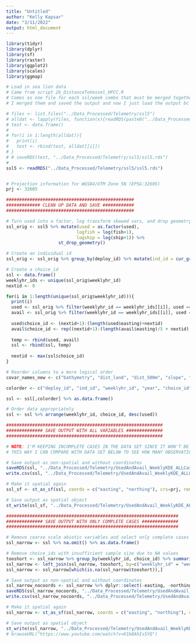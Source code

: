 ```yaml
---
title: "Untitled"
author: "Kelly Kapsar"
date: "3/11/2022"
output: html_document
---
```


```r
library(tidyr)
library(dplyr)
library(sf)
library(raster)
library(ggplot2)
library(scales)
library(ggmap)

```


```r
# Load in sea lion data 
# Came from script 2b_DistanceToVessel_HPCC.R
# Comes as one file for each ssl/week combo that must be merged together
# I merged them and saved the output and now I just load the output bc it takes a while to merge

# files <- list.files("../Data_Processed/Telemetry/ssl5")
# alldat <- lapply(files, function(x){readRDS(paste0("../Data_Processed/Telemetry/ssl5/", x))})
# test <- data.frame()
# 
# for(i in 1:length(alldat)){
#   print(i)
#   test <- rbind(test, alldat[[i]])
# }
# # saveRDS(test, "../Data_Processed/Telemetry/ssl5/ssl5.rds")
# 
ssl5 <- readRDS("../Data_Processed/Telemetry/ssl5/ssl5.rds")


# Projection information for WGS84/UTM Zone 5N (EPSG:32605)
prj <- 32605

```

```r

#################################################
############# CLEAN UP DATA AND SAVE ############ 
#################################################

# Turn used into a factor, log transform skewed vars, and drop geometry
ssl_orig <- ssl5 %>% mutate(used = as.factor(used), 
                           logfish = log(fish+1), 
                           logship = log(ship+1)) %>% 
                    st_drop_geometry()

# Create an individual id
ssl_orig <- ssl_orig %>% group_by(deploy_id) %>% mutate(ind_id = cur_group_id())

# Create a choice_id
ssl <- data.frame()
weeklyhr_ids <- unique(ssl_orig$weeklyhr_id)
nextid <- 0

for(i in 1:length(unique(ssl_orig$weeklyhr_id))){
  print(i)
  used <- ssl_orig %>% filter(weeklyhr_id == weeklyhr_ids[[i]], used == 1)
  avail <- ssl_orig %>% filter(weeklyhr_id == weeklyhr_ids[[i]], used == 0)
  
  used$choice_id <- (nextid+1):(length(used$easting)+nextid)
  avail$choice_id <- rep((nextid+1):(length(avail$easting)/5 + nextid), each=5)
  
  temp <- rbind(used, avail)
  ssl <- rbind(ssl, temp)
  
  nextid <- max(ssl$choice_id)
}

# Reorder columns to a more logical order 
covar_names_new <- c("bathymetry", "dist_land", "dist_500m", "slope", "sst", "wind", "logship", "logfish", "prox_fish_km", "prox_ship_km")

colorder <- c("deploy_id", "ind_id", "weeklyhr_id", "year", "choice_id", "used", "northing", "easting", all_of(covar_names_new))

ssl <- ssl[,colorder] %>% as.data.frame()

# Order data appropriately 
ssl <- ssl %>% arrange(weeklyhr_id, choice_id, desc(used))


```

```r


############################################################
############## SAVE OUTPUT WITH ALL VARIABLES ############## 
############################################################

# NOTE: I'M KEEPING INCOMPLETE CASES IN THE DATA SET SINCE IT WON'T BE USED FOR ANALYSIS
# THIS WAY I CAN COMPARE WITH DATA SET BELOW TO SEE HOW MANY OBSERVATIONS WERE REMOVED 

# Save output as non-spatial and without coordinates
saveRDS(ssl, "../Data_Processed/Telemetry/UsedAndAvail_WeeklyKDE_ALLCases_20220706.rds")
write.csv(ssl, "../Data_Processed/Telemetry/UsedAndAvail_WeeklyKDE_ALLCases_20220706.csv")

# Make it spatial again
ssl_sf <- st_as_sf(ssl, coords = c("easting", "northing"), crs=prj, remove=FALSE)

# Save output as spatial object
st_write(ssl_sf, "../Data_Processed/Telemetry/UsedAndAvail_WeeklyKDE_ALLCases_20220706.shp")

################################################################## 
############## SAVE OUTPUT WITH ONLY COMPLETE CASES ############## 
##################################################################

# Remove coarse scale abiotic variables and select only complete cases 
ssl_narrow <- ssl %>% na.omit() %>% as.data.frame()

# Remove choice_ids with insufficient sample size due to NA values 
tooshort <- ssl_narrow %>% group_by(weeklyhr_id, choice_id) %>% summarize(n=n()) %>% filter(n < 6) %>% mutate(tooshort=1)
ssl_narrow <- left_join(ssl_narrow, tooshort, by=c("weeklyhr_id" = "weeklyhr_id", "choice_id" = "choice_id"))
ssl_narrow <- ssl_narrow[which(is.na(ssl_narrow$tooshort)),]

# Save output as non-spatial and without coordinates
ssl_narrow_nocoords <- ssl_narrow %>% dplyr::select(-easting, -northing, -n, -tooshort) %>%  as.data.frame()
saveRDS(ssl_narrow_nocoords, "../Data_Processed/Telemetry/UsedAndAvail_WeeklyKDE_20220706.rds")
write.csv(ssl_narrow_nocoords, "../Data_Processed/Telemetry/UsedAndAvail_WeeklyKDE_20220706.csv")

# Make it spatial again
ssl_narrow <- st_as_sf(ssl_narrow, coords = c("easting", "northing"), crs=prj, remove=FALSE)

# Save output as spatial object
st_write(ssl_narrow, "../Data_Processed/Telemetry/UsedAndAvail_WeeklyKDE_20220706.shp")
# browseURL("https://www.youtube.com/watch?v=K1b8AhIsSYQ")

```